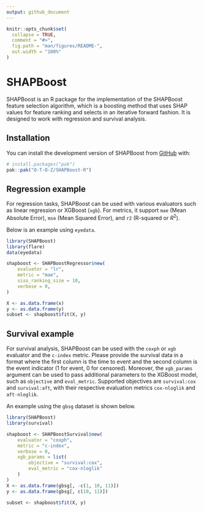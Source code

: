 ```yaml
---
output: github_document
---
```


<!-- README.md is generated from README.Rmd. Please edit that file -->

```r
knitr::opts_chunk$set(
  collapse = TRUE,
  comment = "#>",
  fig.path = "man/figures/README-",
  out.width = "100%"
)
```

# SHAPBoost

<!-- badges: start -->
<!-- badges: end -->

SHAPBoost is an R package for the implementation of the SHAPBoost feature selection algorithm, which is a
boosting method that uses SHAP values for feature ranking and selects in an iterative forward fashion. 
It is designed to work with regression and survival analysis.

## Installation

You can install the development version of SHAPBoost from [GitHub](https://github.com/O-T-O-Z/SHAPBoost-R) with:

``` r
# install.packages("pak")
pak::pak("O-T-O-Z/SHAPBoost-R")
```

## Regression example

For regression tasks, SHAPBoost can be used with various evaluators such as linear regression or XGBoost (`xgb`). 
For metrics, it support `mae` (Mean Absolute Error), `mse` (Mean Squared Error), and `r2` (R-squared or $R^{2}$). 

Below is an example using `eyedata`.

```r
library(SHAPBoost)
library(flare)
data(eyedata)

shapboost <- SHAPBoostRegressor$new(
    evaluator = "lr",
    metric = "mae",
    siso_ranking_size = 10,
    verbose = 0,
)

X <- as.data.frame(x)
y <- as.data.frame(y)
subset <- shapboost$fit(X, y)
```

## Survival example
For survival analysis, SHAPBoost can be used with the `coxph` or `xgb` evaluator and the `c-index` metric.
Please provide the survival data in a format where the first column is the time to event and the second column is the event indicator (1 for event, 0 for censored).
Moreover, the `xgb_params` argument can be used to pass additional parameters to the XGBoost model, such as `objective` and `eval_metric`.
Supported objectives are `survival:cox` and `survival:aft`, with their respective evaluation metrics `cox-nloglik` and `aft-nloglik`.

An example using the `gbsg` dataset is shown below. 

```r
library(SHAPBoost)
library(survival)

shapboost <- SHAPBoostSurvival$new(
    evaluator = "coxph",
    metric = "c-index",
    verbose = 0,
    xgb_params = list(
        objective = "survival:cox",
        eval_metric = "cox-nloglik"
    )
)
X <- as.data.frame(gbsg[, -c(1, 10, 11)])
y <- as.data.frame(gbsg[, c(10, 11)])

subset <- shapboost$fit(X, y)
```